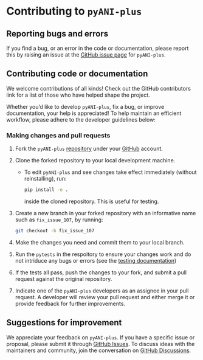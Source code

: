 # Contributing to `pyANI-plus` {#sec-contributing .unnumbered}

## Reporting bugs and errors
If you find a bug, or an error in the code or documentation, please report this by raising an issue at the [GitHub issue page](https://github.com/pyani-plus/pyani-plus/issues) for `pyANI-plus`. 


## Contributing code or documentation
We welcome contributions of all kinds! Check out the GitHub contributors link for a list of those who have helped shape the project.

Whether you’d like to develop `pyANI-plus`, fix a bug, or improve documentation, your help is appreciated! To help maintain an efficient workflow, please adhere to the developer guidelines below:

### Making changes and pull requests

1. Fork the `pyANI-plus` [repository](https://github.com/pyani-plus/pyani-plus) under your [GitHub](https://github.com/) account.  
2. Clone the forked repository to your local development machine.  

   - To edit `pyANI-plus` and see changes take effect immediately (without reinstalling), run:  
     ```sh
     pip install -e .
     ```
     inside the cloned repository. This is useful for testing.  

3. Create a new branch in your forked repository with an informative name such as `fix_issue_107`, by running:  
   ```sh
   git checkout -b fix_issue_107
   ```  
4. Make the changes you need and commit them to your local branch.  
5. Run the `pytests` in the respoitory to ensure your changes work and do not intriduce any bugs or errors (see the [testing documentation](testing.qmd#testing))

6. If the tests all pass, push the changes to your fork, and submit a pull request against the original repository.

7. Indicate one of the `pyANI-plus` developers as an assignee in your pull request. A developer will review your pull request and either merge it or provide feedback for further improvements.  



## Suggestions for improvement
We appreciate your feedback on `pyANI-plus`. If you have a specific issue or proposal, please submit it through [GitHub Issues](https://github.com/pyani-plus/pyani-plus/issues). To discuss ideas with the maintainers and community, join the conversation on [GitHub Discussions](https://github.com/pyani-plus/pyani-plus/discussions/landing).